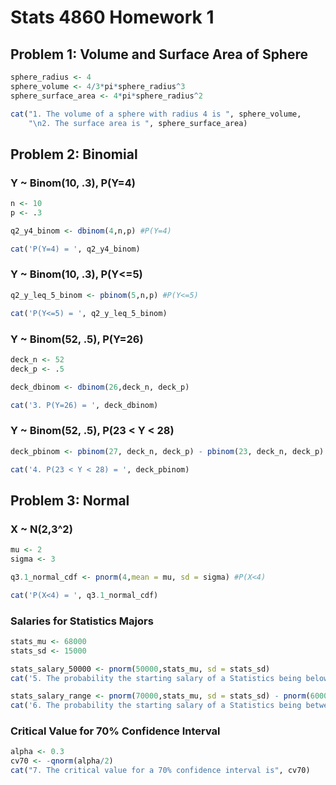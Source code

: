 # Stats 4860 Homework 1

## Problem 1: Volume and Surface Area of Sphere

```r
sphere_radius <- 4
sphere_volume <- 4/3*pi*sphere_radius^3
sphere_surface_area <- 4*pi*sphere_radius^2

cat("1. The volume of a sphere with radius 4 is ", sphere_volume, 
    "\n2. The surface area is ", sphere_surface_area)
```

## Problem 2: Binomial

### Y ~ Binom(10, .3), P(Y=4)

```r
n <- 10
p <- .3

q2_y4_binom <- dbinom(4,n,p) #P(Y=4)

cat('P(Y=4) = ', q2_y4_binom)
```

### Y ~ Binom(10, .3), P(Y<=5)

```r
q2_y_leq_5_binom <- pbinom(5,n,p) #P(Y<=5)

cat('P(Y<=5) = ', q2_y_leq_5_binom)
```

### Y ~ Binom(52, .5), P(Y=26)

```r
deck_n <- 52
deck_p <- .5

deck_dbinom <- dbinom(26,deck_n, deck_p)

cat('3. P(Y=26) = ', deck_dbinom)
```

### Y ~ Binom(52, .5), P(23 < Y < 28)

```r
deck_pbinom <- pbinom(27, deck_n, deck_p) - pbinom(23, deck_n, deck_p)

cat('4. P(23 < Y < 28) = ', deck_pbinom)
```


## Problem 3: Normal

### X ~ N(2,3^2)

```r
mu <- 2
sigma <- 3

q3.1_normal_cdf <- pnorm(4,mean = mu, sd = sigma) #P(X<4)

cat('P(X<4) = ', q3.1_normal_cdf)
```

### Salaries for Statistics Majors

```r
stats_mu <- 68000
stats_sd <- 15000

stats_salary_50000 <- pnorm(50000,stats_mu, sd = stats_sd)
cat('5. The probability the starting salary of a Statistics being below 50000 is', stats_salary_50000)

stats_salary_range <- pnorm(70000,stats_mu, sd = stats_sd) - pnorm(60000,stats_mu, sd = stats_sd)
cat('6. The probability the starting salary of a Statistics being between 60-70k is', stats_salary_range)

```

### Critical Value for 70% Confidence Interval
```r
alpha <- 0.3
cv70 <- -qnorm(alpha/2)
cat("7. The critical value for a 70% confidence interval is", cv70)
```

